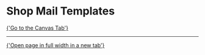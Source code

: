 
<Meta of={MailTemplateStories} />

# Shop Mail Templates

<a href="?path=/story/pages-mail-sales-team-template--example">
  {'Go to the Canvas Tab'}
</a>

---

<a href="?id=pages-mail-sales-team-template--example" target="_blank">
  {'Open page in full width in a new tab'}
</a>

<Canvas of={MailTemplateStories.Example} />
